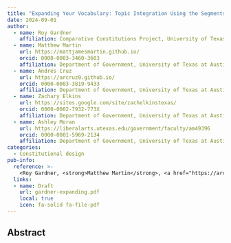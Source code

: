 ```yaml
---
title: "Expanding Your Vocabulary: Topic Integration Using the Segments-as-Topics (SAT) Approach"
date: 2024-09-01
author:
  - name: Roy Gardner
    affiliation: Comparative Constitutions Project, University of Texas at Austin
  - name: Matthew Martin
    url: https://mattjamesmartin.github.io/
    orcid: 0000-0003-3460-3603
    affiliation: Department of Government, University of Texas at Austin
  - name: Andrés Cruz
    url: https://arcruz0.github.io/
    orcid: 0000-0003-3819-9433
    affiliation: Department of Government, University of Texas at Austin
  - name: Zachary Elkins
    url: https://sites.google.com/site/zachelkinstexas/
    orcid: 0000-0002-7932-773X
    affiliation: Department of Government, University of Texas at Austin
  - name: Ashley Moran
    url: https://liberalarts.utexas.edu/government/faculty/am49396
    orcid: 0000-0001-5969-2134
    affiliation: Department of Government, University of Texas at Austin
categories: 
  - Constitutional design
pub-info:
  reference: >-
    <Roy Gardner, <strong>Matthew Martin</strong>, <a href="https://arcruz0.github.io/">Andrés Cruz</a>, <a href="https://site.google.com/site/zachelkinstexas/">Zachary Elkins</a>, and <a href="https://liberalarts.utexas.edu/government/faculty/am49396">Ashley Moran</a>. “Expanding Your Vocabulary: Topic Integration Using the Segments-as-Topics (SAT) Approach.”
  links:
  - name: Draft
    url: gardner-expanding.pdf
    local: true
    icon: fa-solid fa-file-pdf
---
```


## Abstract
